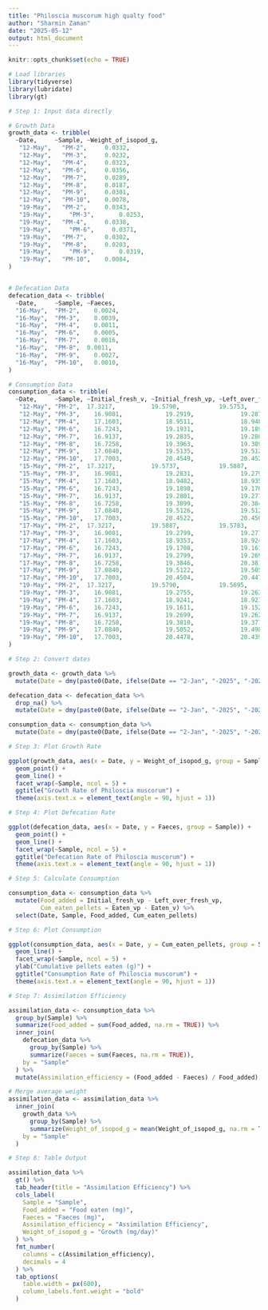 ```yaml
---
title: "Philoscia muscorum high qualty food"
author: "Sharmin Zaman"
date: "2025-05-12"
output: html_document
---
```


```r
knitr::opts_chunk$set(echo = TRUE)

```
```r
# Load libraries
library(tidyverse)
library(lubridate)
library(gt)

# Step 1: Input data directly

# Growth Data
growth_data <- tribble(
  ~Date,     ~Sample, ~Weight_of_isopod_g,
   "12-May",   "PM-2",     0.0332,
   "12-May",   "PM-3",     0.0232,
   "12-May",   "PM-4",     0.0323,
   "12-May",   "PM-6",     0.0356,
   "12-May",   "PM-7",     0.0289,
   "12-May",   "PM-8",     0.0187,
   "12-May",   "PM-9",     0.0301,
   "12-May",   "PM-10",    0.0078,
   "19-May",   "PM-2",     0.0343,
   "19-May",	 "PM-3",	   0.0253,
   "19-May",   "PM-4",	   0.0338,
   "19-May",	 "PM-6",     0.0371,
   "19-May",   "PM-7",	   0.0302,
   "19-May",   "PM-8",     0.0203,
   "19-May",	 "PM-9",	   0.0319,
   "19-May",   "PM-10",	   0.0084,
)


# Defecation Data
defecation_data <- tribble(
  ~Date,     ~Sample, ~Faeces,
  "16-May",	 "PM-2",	0.0024,
  "16-May",	 "PM-3",	0.0039,
  "16-May",  "PM-4",	0.0011,
  "16-May",	 "PM-6",	0.0005,
  "16-May",  "PM-7",	0.0016,
  "16-May",  "PM-8",  0.0011,
  "16-May",	 "PM-9",	0.0027,
  "16-May",  "PM-10",	0.0010,
)

# Consumption Data
consumption_data <- tribble(
  ~Date,     ~Sample, ~Initial_fresh_v, ~Initial_fresh_vp, ~Left_over_fresh_vp, ~Eaten_v, ~Eaten_vp,
   "12-May", "PM-2",  17.3217,          19.5790,           19.5753,             16.2696,  16.2696,
   "12-May", "PM-3",	16.9081,        	19.2919,        	 19.2878,	            17.1427,	17.1427,
   "12-May", "PM-4",	17.1603,	        18.9511,	         18.9482,	            16.9737,  16.9737,
   "12-May", "PM-6",	16.7243,	        19.1931,	         19.1898,	            16.8839,	16.8839,
   "12-May", "PM-7",	16.9137,	        19.2835,	         19.2801, 	          17.1452,	17.1452,
   "12-May", "PM-8",	16.7258, 	        19.3963,	         19.3899,	            17.3230,  17.3230,
   "12-May", "PM-9",	17.0840,	        19.5135,	         19.5126,           	17.0342,	17.0342,
   "12-May", "PM-10",	17.7003,	        20.4549,	         20.4522,	            17.2717,	17.2717,
   "15-May", "PM-2",  17.3217,          19.5737,           19.5887,             16.2696,  16.2702,
   "15-May", "PM-3",	16.9081,        	19.2831,        	 19.2799,	            17.1427,	17.1430,
   "15-May", "PM-4",	17.1603,	        18.9482,	         18.9353,	            16.9737,  16.9754,
   "15-May", "PM-6",	16.7243,	        19.1898,	         19.1708,	            16.8839,	16.8841,
   "15-May", "PM-7",	16.9137,	        19.2801,	         19.2779, 	          17.1452,	17.1460,
   "15-May", "PM-8",	16.7258, 	        19.3899,	         20.3846,	            17.3230,	17.3238,
   "15-May", "PM-9",	17.0840,	        19.5126,	         19.5122,           	17.0342,	17.0353,
   "15-May", "PM-10",	17.7003,	        20.4522,	         20.4504,	            17.2717,	17.2754,
   "17-May", "PM-2",  17.3217,          19.5887,           19.5783,             16.2696,  16.2724,
   "17-May", "PM-3",	16.9081,        	19.2799,        	 19.2775,	            17.1427,	17.1434,
   "17-May", "PM-4",	17.1603,	        18.9353,	         18.9241,	            16.9737,  16.9784,
   "17-May", "PM-6",	16.7243,	        19.1708,	         19.1611,	            16.8839,	16.8841,
   "17-May", "PM-7",	16.9137,	        19.2799,	         19.2699, 	          17.1452,	17.1464,
   "17-May", "PM-8",	16.7258, 	        19.3846,	         20.3810,	            17.3230,	17.3248,
   "17-May", "PM-9",	17.0840,	        19.5122,	         19.5052,           	17.0342,	17.0364,
   "17-May", "PM-10",	17.7003,	        20.4504,	         20.4478,	            17.2717,	17.2762,
   "19-May", "PM-2",  17.3217,          19.5790,           19.5695,             16.2696,  16.2742,
   "19-May", "PM-3",	16.9081,        	19.2755,        	 19.2635,	            17.1427,	17.1469,
   "19-May", "PM-4",	17.1603,	        18.9241,	         18.9234,	            16.9737,  16.9837,
   "19-May", "PM-6",	16.7243,	        19.1611,	         19.1523,	            16.8839,	16.8928,
   "19-May", "PM-7",	16.9137,	        19.2699,	         19.2627, 	          17.1452,	17.1530,
   "19-May", "PM-8",	16.7258, 	        19.3810,	         19.3773,	            17.3230,	17.3252,
   "19-May", "PM-9",	17.0840,	        19.5052,	         19.4986,           	17.0342,	17.0418,
   "19-May", "PM-10",	17.7003,	        20.4478,	         20.4393,	            17.2717,	17.2772,
)

# Step 2: Convert dates

growth_data <- growth_data %>%
  mutate(Date = dmy(paste0(Date, ifelse(Date == "2-Jan", "-2025", "-2024"))))

defecation_data <- defecation_data %>%
  drop_na() %>%
  mutate(Date = dmy(paste0(Date, ifelse(Date == "2-Jan", "-2025", "-2024"))))

consumption_data <- consumption_data %>%
  mutate(Date = dmy(paste0(Date, ifelse(Date == "2-Jan", "-2025", "-2024"))))

# Step 3: Plot Growth Rate

ggplot(growth_data, aes(x = Date, y = Weight_of_isopod_g, group = Sample)) +
  geom_point() +
  geom_line() +
  facet_wrap(~Sample, ncol = 5) +
  ggtitle("Growth Rate of Philoscia muscorum") +
  theme(axis.text.x = element_text(angle = 90, hjust = 1))

# Step 4: Plot Defecation Rate

ggplot(defecation_data, aes(x = Date, y = Faeces, group = Sample)) +
  geom_point() +
  geom_line() +
  facet_wrap(~Sample, ncol = 5) +
  ggtitle("Defecation Rate of Philoscia muscorum") +
  theme(axis.text.x = element_text(angle = 90, hjust = 1))

# Step 5: Calculate Consumption

consumption_data <- consumption_data %>%
  mutate(Food_added = Initial_fresh_vp - Left_over_fresh_vp,
         Cum_eaten_pellets = Eaten_vp - Eaten_v) %>%
  select(Date, Sample, Food_added, Cum_eaten_pellets)

# Step 6: Plot Consumption

ggplot(consumption_data, aes(x = Date, y = Cum_eaten_pellets, group = Sample)) +
  geom_line() +
  facet_wrap(~Sample, ncol = 5) +
  ylab("Cumulative pellets eaten (g)") +
  ggtitle("Consumption Rate of Philoscia muscorum") +
  theme(axis.text.x = element_text(angle = 90, hjust = 1))

# Step 7: Assimilation Efficiency

assimilation_data <- consumption_data %>%
  group_by(Sample) %>%
  summarize(Food_added = sum(Food_added, na.rm = TRUE)) %>%
  inner_join(
    defecation_data %>%
      group_by(Sample) %>%
      summarize(Faeces = sum(Faeces, na.rm = TRUE)),
    by = "Sample"
  ) %>%
  mutate(Assimilation_efficiency = (Food_added - Faeces) / Food_added)

# Merge average weight
assimilation_data <- assimilation_data %>%
  inner_join(
    growth_data %>%
      group_by(Sample) %>%
      summarize(Weight_of_isopod_g = mean(Weight_of_isopod_g, na.rm = TRUE)),
    by = "Sample"
  )

# Step 8: Table Output

assimilation_data %>%
  gt() %>%
  tab_header(title = "Assimilation Efficiency") %>%
  cols_label(
    Sample = "Sample",
    Food_added = "Food eaten (mg)",
    Faeces = "Faeces (mg)",
    Assimilation_efficiency = "Assimilation Efficiency",
    Weight_of_isopod_g = "Growth (mg/day)"
  ) %>%
  fmt_number(
    columns = c(Assimilation_efficiency),
    decimals = 4
  ) %>%
  tab_options(
    table.width = px(600),
    column_labels.font.weight = "bold"
  )

```

